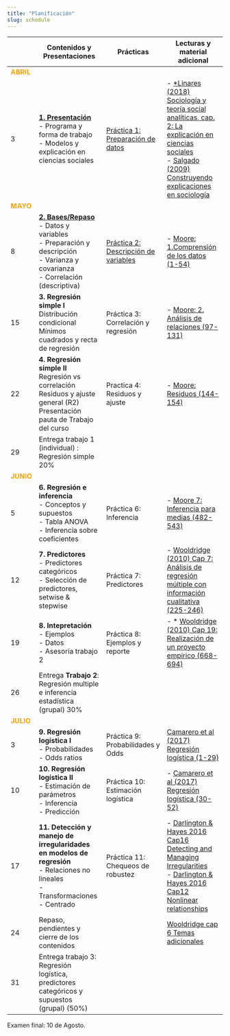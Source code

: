 ```yaml
---
title: "Planificación"
slug: schedule
---
```


|      |  <i class="fas fa-chalkboard-teacher"></i>  Contenidos y Presentaciones    |  <i class="fas fa-user-edit"></i>  Prácticas  | <i class="fas fa-book-reader"></i> Lecturas y material adicional
- |-----------|-----------|----------
<font color="orange"> **ABRIL** </font> |   |   |   |
3 | [**1. Presentación**](/class/01-class) <br> - Programa y forma de trabajo <br/> - Modelos y explicación en ciencias sociales  |  [Práctica 1: Preparación de datos](/assignment/01-code) |  - [*Linares (2018) Sociología y teoría social analíticas, cap. 2: La explicación en ciencias sociales](/docs/lecturas/linares 2018 Cap.2 Explicacion en sociologia.pdf) <br> - [Salgado (2009) Construyendo explicaciones en sociología](/docs/lecturas/salgado 2009 modelos sociologia.pdf)
<font color="orange"> **MAYO** </font>  |   |   |
8 | [**2. Bases/Repaso**](/class/02-class) <br> - Datos y variables <br> - Preparación y descripción <br> - Varianza y covarianza <br> - Correlación (descriptiva)  |  [Práctica 2: Descripción de variables](/assignment/02-code)  | -  [Moore: 1.Comprensión de los datos (1-54)](/docs/lecturas/moore_comprensiondelosdatos.pdf)
15  | **3. Regresión simple I** <br>Distribución condicional<br>Mínimos cuadrados y recta de regresión  | Práctica 3: Correlación y regresión |- [Moore: 2. Análisis de relaciones (97-131)](/docs/lecturas/moore_analisisderelaciones1.pdf) <br>
22 | **4. Regresión simple II** <br> Regresión vs correlación <br> Residuos y ajuste general (R2) <br> Presentación pauta de Trabajo del curso | Practica 4: Residuos y ajuste |- [Moore: Residuos (144-154)](/docs/lecturas/moore_residuos.pdf)
29 | Entrega trabajo 1 (individual) : Regresión simple  20%
<font color="orange"> **JUNIO** </font> |||| **5. Regresión múltiple** <br> - Coeficientes de regresión parcial <br>  - Correlación parcial y semiparcial <br> - Estandarización <br> - Propuesta de temas de trabajo | Práctica 5: Tabla de regresión múltiple | - * [Wooldridge (2010) Cap 3 (parcial): Análisis de regresión múltiple: estimación (68-80)](/docs/lecturas/Wooldridge_cap3estimacion.pdf)
5 | **6. Regresión e inferencia** <br>- Conceptos y supuestos <br> - Tabla ANOVA <br> - Inferencia sobre coeficientes |Práctica 6: Inferencia |- [Moore 7: Inferencia para medias (482-543)](/docs/lecturas/Moore_inferencia_medias.pdf)
12 | **7. Predictores** <br> - Predictores categóricos <br> - Selección de predictores, setwise & stepwise | Práctica 7: Predictores |  - [Wooldridge (2010) Cap 7: Análisis de regresión múltiple con información cualitativa (225-246)](/docs/lecturas/Wooldridge_cap7parcial_pred_categoricos.pdf)
19 | **8. Intepretación** <br> - Ejemplos <br> - Datos <br> - Asesoría trabajo 2 | Práctica 8: Ejemplos y reporte | - * [Wooldridge (2010) Cap 19: Realización de un proyecto empírico (668-694)](/docs/lecturas/Wooldridge_19proyectoempirico.pdf)
26 | Entrega **Trabajo 2**: Regresión multiple e inferencia estadística (grupal) 30%
<font color="orange"> **JULIO** </font> |
3 | **9. Regresión logística I** <br> - Probabilidades <br>- Odds ratios | Práctica 9: Probabilidades y Odds | [Camarero et al (2017) Regresión logística (1-29)](/docs/lecturas/Camarero_Odd_Ratio_LogitV2.pdf) <br>
10| **10. Regresión logística II** <br>- Estimación de parámetros <br>- Inferencia <br>- Predicción | Práctica 10: Estimación logística  | - [Camarero et al (2017) Regresión logística (30-52)](/docs/lecturas/Camarero_Odd_Ratio_LogitV2.pdf)
17 | **11. Detección y manejo de irregularidades en modelos de regresión** <br> - Relaciones no lineales <br> -Transformaciones <br> - Centrado | Práctica 11: Chequeos de robustez | -   [Darlington & Hayes 2016 Cap16 Detecting and Managing Irregularities](/docs/lecturas/Darlington&Hayes_16irregularities.pdf) <br> - [Darlington & Hayes 2016 Cap12 Nonlinear relationships](/docs/lecturas/Darlington&Hayes_13nonlinear.pdf)
24 | Repaso, pendientes y cierre de los contenidos | | [Wooldridge cap 6 Temas adicionales](/docs/lecturas/Wooldridge_6temasadicionales.pdf)
31 | Entrega trabajo 3: Regresión logística, predictores categóricos y supuestos (grupal) (50%)

Examen final: 10 de Agosto.
